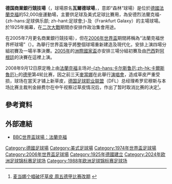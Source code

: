 {{Infobox Stadium
| stadium_name        = 德国商業銀行球場
| native_name         = Commerzbank-Arena
| native_name_lang    = de
| nickname            = 瓦爾德球場（Waldstadion）
| logo_image          = Logo Deutsche Bank Park.svg
| logo_size           = 250px
| image               = [[File:130919-Commerzbank-Arena-Europa-League.jpg|250px]] '''[[歐洲足協足球場分類|UEFA]]''' [[Image:Nuvola_apps_mozilla.png|15px]][[Image:Nuvola_apps_mozilla.png|15px]][[Image:Nuvola_apps_mozilla.png|15px]][[Image:Nuvola_apps_mozilla.png|15px]][[Image:Nuvola_apps_mozilla.png|15px]]
| fullname            =
| location            = [[德國|德國]][[法蘭克福|法蘭克福]]
| coordinates         = {{Coord|50|4|7|N|8|38|43|E|type:landmark_region:DE-HE|display=inline,title}} 
| publictransit       = [[File:Frankfurt_S7.svg|30px]][[File:Frankfurt_S8.svg|30px]] [[File:Frankfurt_S9.svg|30px]] [[Frankfurt_Stadion_station|Frankfurt Stadion]]
| broke_ground        =
| built               = 1925年
| opened              = 1925年5月21日<ref>{{Cite web |url=http://www.worldofstadiums.com/europe/germany/commerzbank-arena/ |title=存档副本 |access-date=2017-06-16 |archive-date=2017-01-06 |archive-url=https://web.archive.org/web/20170106000716/http://www.worldofstadiums.com/europe/germany/commerzbank-arena/ |dead-url=yes }}</ref>
| renovated           = 1937年、1953年、1974年、2005年
| expanded            =
| closed              =
| demolished          =
| owner               = Waldstadion Frankfurt Gesellschaft für Projektentwicklung
| operator            = Stadion Frankfurt Management GmbH
| surface             = 天然草
| construction_cost   = 1億5,000萬[[歐元|歐元]] <ref>[http://www.max-boegl.de/boeglnet/web/binary.jsp?nodeId=1077&binaryId=42652630&disposition=inline Commerzbank Arena in Frankfurt] {{webarchive|url=https://web.archive.org/web/20110719062355/http://www.max-boegl.de/boeglnet/web/binary.jsp?nodeId=1077&binaryId=42652630&disposition=inline |date=2011-07-19 }}, architect: Max Bögl</ref>
| architect           = Gerkan, Marg & Partner <ref>
{{cite journal
 |url          = http://gmp-architekten.de/index.php?id=4&L=1&tx_mimpdb_pi1[showUid]=237&tx_mimpdb_pi1[alphabetically]=1&tx_mimpdb_pi1[filter_alphanumeric]=C&cHash=73726e15819425224270b80f0d7d82b4
 |offline      = yes
 |archiv-url   = https://web.archive.org/web/20100114121734/http://www.gmp-architekten.de/index.php?id=4
 |archiv-datum = 2010-01-14
 |title        = 存档副本
 |accessdate   = 2012-03-06
 |archiveurl   = https://web.archive.org/web/20100114121734/http://www.gmp-architekten.de/index.php?id=4
 |archivedate  = 2010-01-14
 |archivebot   = 2018-09-08 16:07:31 InternetArchiveBot
 |journal      = 
 |author       = 
 |dead-url     = yes
}}
</ref><br>Max Bögl <ref>[http://www.max-boegl.de/boeglnet/web/show.jsp?nodeId=1370&lang=de Max Bögl partnering] {{webarchive|url=https://web.archive.org/web/20090307112927/http://www.max-boegl.de/boeglnet/web/show.jsp?nodeId=1370&lang=de |date=2009-03-07 }} architect: Max Bögl</ref>
| structural engineer =
| services engineer   =
| general_contractor  =
| project_manager     =
| main_contractors    =
| former_names        = 瓦爾德球場（Waldstadion，1925-2005） <br> 法蘭克福世界杯球場（FIFA World Cup Stadium, Frankfurt，[[2006年世界盃足球賽|2006]]）
| tenants             = [[法兰克福足球俱乐部|法兰克福足球俱乐部]] ([[德甲|德甲]]) 1925-''現在''<br>法兰克福银河美式足球俱乐部 ([[歐洲美式足球聯盟|歐洲NFL]]) 1995-2007<br>[[韦恩威斯巴登足球俱乐部|韦恩威斯巴登足球俱乐部]] ([[德乙|德乙]]) 2007<br>[[FSV法兰克福|FSV法兰克福]] ([[德乙|德乙]]) 2008-2009
| seating_capacity    = [[足球|足球]]：51,500 (9,300個立席)<br>[[美式足球|美式足球]]：48,000<br>[[音樂會|音樂會]]：44,000
| dimensions          = 105 x 68 米
| scoreboard          =
| suites              = 81
}}
'''德国商業銀行競技場'''（{{lang-de|Commerzbank-Arena}}，球場原名'''瓦爾德球場'''，{{lang-de|Waldstadion}}，意即“森林”球場）是位於[[德國|德國]][[法蘭克福|法蘭克福]]的52,000座運動場，主要供足球及美式足球比賽用，為安德烈法蘭克福-{zh-hans:足球俱乐部; zh-hant:足球會;}-及{{tsl|en|Frankfurt Galaxy|法蘭克福銀河美式足球會|-{zh-hans:法兰克福银河美式足球俱乐部; zh-hant:法蘭克福銀河美式足球會;}-}}（Frankfurt Galaxy）的主場球場。於1925年揭幕，在[[第二次世界大戰|二次大戰]]期間亦安排作政治集會用途。

在2005年7月更名商業銀行競技場），但在[[2006年世界盃足球賽|2006年世界盃]]期間將稱為“法蘭克福世界杯球場”（{{lang|de|FIFA WM Stadion Frankfurt}}）。為舉行世界盃幾乎將整個球場重新建造及現代化，安排上演四場分組初賽及一場半準決賽。[[2005年聯合會盃|2005年]]的[[国际足联联合会杯足球赛|洲際國家盃]]亦安排三場分組初賽及由[[巴西國家足球隊|巴西]]對[[阿根廷國家足球隊|阿根廷]]的決賽在這裡上演。

2008年9月12日原定晚上由[[法兰克福足球俱乐部|法蘭克福]]主场对[[卡尔斯鲁厄体育俱乐部|-{zh-hans:卡尔斯鲁厄;zh-hk:卡爾斯魯厄}-]]的[[德甲|德甲]]第4轮比赛，因之前三天[[麥當娜|麥當娜]]在此舉行[[演唱會|演唱會]]，造成草皮严重受损，球场在當天才铺上新草皮，[[德国足球职业联盟|德国足球职业联盟]]（DFL）总经理希罗尼穆斯与本场比赛主裁判金赫费尔在中午视察过草皮情况后，作出了暂时取消比赛的决定<small><ref>[http://www.dfo.cn/dfo/show.asp?id=8309 麦当娜个唱破坏草皮 周五德甲比赛改期] {{webarchive|url=https://web.archive.org/web/20080914163315/http://www.dfo.cn/dfo/show.asp?id=8309 |date=2008-09-14 }}</ref></small>。

==參考資料==
<div class="references-small">
<references />
</div>

== 外部連結 ==
{{Commonscat|Commerzbank-Arena}}
* [http://news.bbc.co.uk/sport1/hi/football/world_cup_2006/venues/4459002.stm BBC世界盃球場：法蘭克福] {{Wayback|url=http://news.bbc.co.uk/sport1/hi/football/world_cup_2006/venues/4459002.stm |date=20211123204000 }}

{{2006年世界盃足球場}}
{{2011年女子世界盃足球賽競賽球場}}

[[Category:德國足球場|Category:德國足球場]]
[[Category:美式足球場|Category:美式足球場]]
[[Category:1974年世界盃足球場|Category:1974年世界盃足球場]]
[[Category:2006年世界盃足球場|Category:2006年世界盃足球場]]
[[Category:1925年德國建立|Category:1925年德國建立]]
[[Category:2024年欧洲足球锦标赛足球场|Category:2024年欧洲足球锦标赛足球场]]
[[Category:1988年欧洲足球锦标赛足球场|Category:1988年欧洲足球锦标赛足球场]]